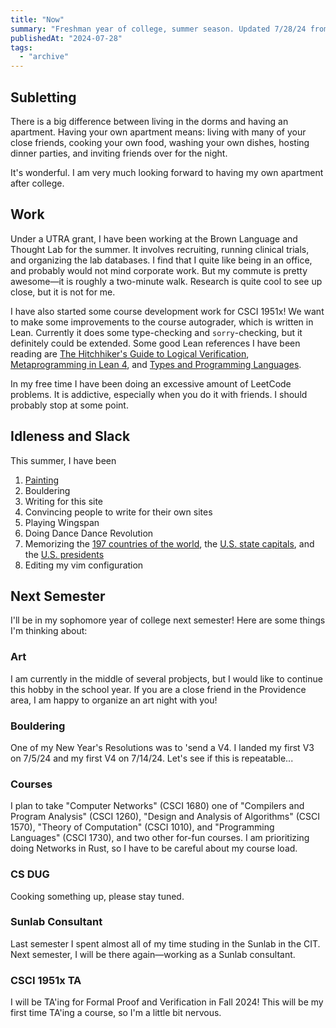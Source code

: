 ```yaml
---
title: "Now"
summary: "Freshman year of college, summer season. Updated 7/28/24 from my sublet at Brown University."
publishedAt: "2024-07-28"
tags:
  - "archive"
---
```


## Subletting

There is a big difference between living in the dorms and having an apartment. Having your own apartment means: living with many of your close friends, cooking your own food, washing your own dishes, hosting dinner parties, and inviting friends over for the night.

It's wonderful. I am very much looking forward to having my own apartment after college.

## Work

Under a UTRA grant, I have been working at the Brown Language and Thought Lab for the summer. It involves recruiting, running clinical trials, and organizing the lab databases. I find that I quite like being in an office, and probably would not mind corporate work. But my commute is pretty awesome—it is roughly a two-minute walk. Research is quite cool to see up close, but it is not for me.

I have also started some course development work for CSCI 1951x! We want to make some improvements to the course autograder, which is written in Lean. Currently it does some type-checking and `sorry`-checking, but it definitely could be extended. Some good Lean references I have been reading are [The Hitchhiker's Guide to Logical Verification](https://browncs1951x.github.io/static/files/hitchhikersguide.pdf), [Metaprogramming in Lean 4](https://leanprover-community.github.io/lean4-metaprogramming-book/), and [Types and Programming Languages](https://www.cis.upenn.edu/~bcpierce/tapl/).

In my free time I have been doing an excessive amount of LeetCode problems. It is addictive, especially when you do it with friends. I should probably stop at some point.

## Idleness and Slack

This summer, I have been

1. [Painting](../art)
2. Bouldering
3. Writing for this site
4. Convincing people to write for their own sites
5. Playing Wingspan
6. Doing Dance Dance Revolution
7. Memorizing the [197 countries of the world](https://www.sporcle.com/games/g/world), the [U.S. state capitals](https://www.sporcle.com/games/g/uscapitals), and the [U.S. presidents](https://www.sporcle.com/games/g/presidents)
8. Editing my vim configuration

## Next Semester

I'll be in my sophomore year of college next semester! Here are some things I'm thinking about:

### Art

I am currently in the middle of several probjects, but I would like to continue this hobby in the school year. If you are a close friend in the Providence area, I am happy to organize an art night with you!

### Bouldering

One of my New Year's Resolutions was to 'send a V4. I landed my first V3 on 7/5/24 and my first V4 on 7/14/24. Let's see if this is repeatable...

### Courses

I plan to take "Computer Networks" (CSCI 1680) one of "Compilers and Program Analysis" (CSCI 1260), "Design and Analysis of Algorithms" (CSCI 1570), "Theory of Computation" (CSCI 1010), and "Programming Languages" (CSCI 1730), and two other for-fun courses. I am prioritizing doing Networks in Rust, so I have to be careful about my course load.

### CS DUG

Cooking something up, please stay tuned.

### Sunlab Consultant

Last semester I spent almost all of my time studing in the Sunlab in the CIT. Next semester, I will be there again—working as a Sunlab consultant.

### CSCI 1951x TA

I will be TA'ing for Formal Proof and Verification in Fall 2024! This will be my first time TA'ing a course, so I'm a little bit nervous.
